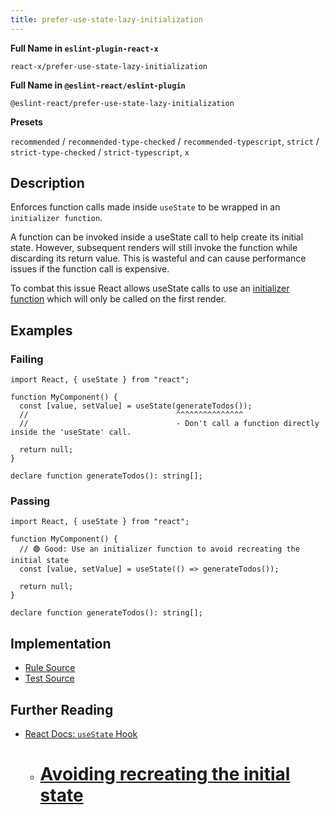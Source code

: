 ```yaml
---
title: prefer-use-state-lazy-initialization
---
```


**Full Name in `eslint-plugin-react-x`**

```plain copy
react-x/prefer-use-state-lazy-initialization
```

**Full Name in `@eslint-react/eslint-plugin`**

```plain copy
@eslint-react/prefer-use-state-lazy-initialization
```

**Presets**

`recommended` / `recommended-type-checked` / `recommended-typescript`, `strict` / `strict-type-checked` / `strict-typescript`, `x`
## Description

Enforces function calls made inside `useState` to be wrapped in an `initializer function`.

A function can be invoked inside a useState call to help create its initial state. However, subsequent renders will still invoke the function while discarding its return value. This is wasteful and can cause performance issues if the function call is expensive.

To combat this issue React allows useState calls to use an [initializer function](https://react.dev/reference/react/useState#avoiding-recreating-the-initial-state) which will only be called on the first render.

## Examples

### Failing

```tsx
import React, { useState } from "react";

function MyComponent() {
  const [value, setValue] = useState(generateTodos());
  //                                 ^^^^^^^^^^^^^^^
  //                                 - Don't call a function directly inside the 'useState' call.

  return null;
}

declare function generateTodos(): string[];
```

### Passing

```tsx
import React, { useState } from "react";

function MyComponent() {
  // 🟢 Good: Use an initializer function to avoid recreating the initial state
  const [value, setValue] = useState(() => generateTodos());

  return null;
}

declare function generateTodos(): string[];
```

## Implementation

- [Rule Source](https://github.com/Rel1cx/eslint-react/tree/main/packages/plugins/eslint-plugin-react-x/src/rules/prefer-use-state-lazy-initialization.ts)
- [Test Source](https://github.com/Rel1cx/eslint-react/tree/main/packages/plugins/eslint-plugin-react-x/src/rules/prefer-use-state-lazy-initialization.spec.ts)

## Further Reading

- [React Docs: `useState` Hook](https://react.dev/reference/react/useState#setstate)
  - # [Avoiding recreating the initial state](https://react.dev/reference/react/useState#avoiding-recreating-the-initial-state)
